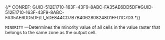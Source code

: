 

{/* CONREF: GUID-512E1710-163F-43F9-8ABC-FA35AE6DD5DF#GUID-512E1710-163F-43F9-8ABC-FA35AE6DD5DF/LI_5DE844CD7B7B4062808248D1FFD1C7D3  */}

`MINORITY` —Determines the minority value of all cells in the value raster that belongs to the same zone as the output cell.
